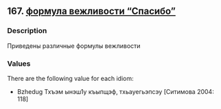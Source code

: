 ## 167. <a href =  'https://agricolamz.github.io/The_Circassian_Isoglosses_Database/167.html'>формула вежливости "Спасибо"</a>
### Description

Приведены различные формулы вежливости

### Values
There are the following value for each idiom:

* Bzhedug  Тхъэм ынэш1у къыпщэф, тхьауегьэпсэу [Ситимова 2004: 118] 

